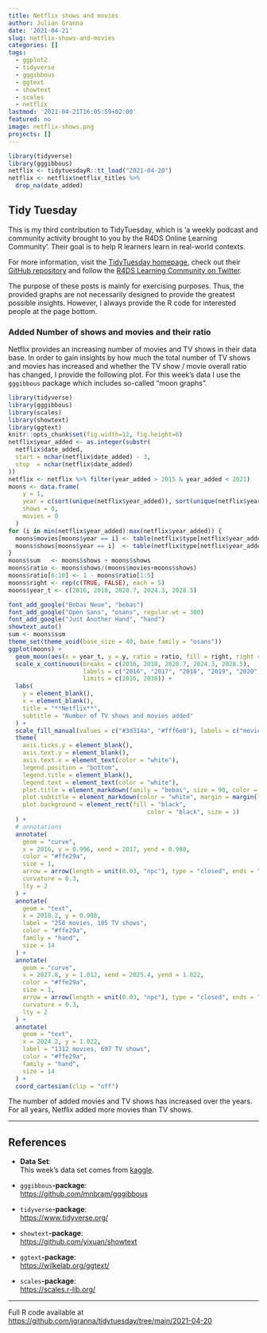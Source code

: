 ```yaml
---
title: Netflix shows and movies
author: Julian Granna
date: '2021-04-21'
slug: netflix-shows-and-movies
categories: []
tags:
  - ggplot2
  - tidyverse
  - gggibbous
  - ggtext
  - showtext
  - scales
  - netflix
lastmod: '2021-04-21T16:05:59+02:00'
featured: no
image: netflix-shows.png
projects: []
---
```


```r
library(tidyverse)
library(gggibbous)
netflix <- tidytuesdayR::tt_load("2021-04-20")
netflix <- netflix$netflix_titles %>% 
  drop_na(date_added)
```

## Tidy Tuesday

This is my third contribution to TidyTuesday, which is 'a weekly podcast and community activity brought to you by the R4DS Online Learning Community'. Their goal is to help R learners learn in real-world contexts. 

For more information, visit the [TidyTuesday homepage](https://www.tidytuesday.com/), check out their [GitHub repository](https://github.com/rfordatascience/tidytuesday) and follow the [R4DS Learning Community on Twitter](https://twitter.com/R4DScommunity).

The purpose of these posts is mainly for exercising purposes. Thus, the provided graphs are not necessarily designed to provide the greatest possible insights. However, I always provide the R code for interested people at the page bottom.

### Added Number of shows and movies and their ratio

Netflix provides an increasing number of movies and TV shows in their data base. In order to gain insights by how much the total number of TV shows and movies has increased and whether the TV show / movie overall ratio has changed, I provide the following plot. For this week's data I use the `gggibbous` package which includes so-called "moon graphs".

```r
library(tidyverse)
library(gggibbous)
library(scales)
library(showtext)
library(ggtext)
knitr::opts_chunk$set(fig.width=12, fig.height=6) 
netflix$year_added <- as.integer(substr(
  netflix$date_added, 
  start = nchar(netflix$date_added) - 3,
  stop  = nchar(netflix$date_added)
))
netflix <- netflix %>% filter(year_added > 2015 & year_added < 2021)
moons <- data.frame(
    y = 1, 
    year = c(sort(unique(netflix$year_added)), sort(unique(netflix$year_added))),  
    shows = 0, 
    movies = 0
  )
for (i in min(netflix$year_added):max(netflix$year_added)) {
  moons$movies[moons$year == i] <- table(netflix$type[netflix$year_added == i])[1]
  moons$shows[moons$year == i]  <- table(netflix$type[netflix$year_added == i])[2]
}
moons$sum   <- moons$shows + moons$shows
moons$ratio <- moons$shows/(moons$movies+moons$shows)
moons$ratio[6:10] <- 1 - moons$ratio[1:5]
moons$right <- rep(c(TRUE, FALSE), each = 5)
moons$year_t <- c(2016, 2018, 2020.7, 2024.3, 2028.5)
```

```r
font_add_google("Bebas Neue", "bebas")
font_add_google("Open Sans", "osans", regular.wt = 300)
font_add_google("Just Another Hand", "hand")
showtext_auto()
sum <- moons$sum
theme_set(theme_void(base_size = 40, base_family = "osans"))
ggplot(moons) +
  geom_moon(aes(x = year_t, y = y, ratio = ratio, fill = right, right = right), size = sum/15) +
  scale_x_continuous(breaks = c(2016, 2018, 2020.7, 2024.3, 2028.5), 
                     labels = c("2016", "2017", "2018", "2019", "2020"), 
                     limits = c(2016, 2030)) +
  labs(
    y = element_blank(),
    x = element_blank(),
    title = "**Netflix**",
    subtitle = "Number of TV shows and movies added"
  ) +
  scale_fill_manual(values = c("#3d314a", "#fff6e0"), labels = c("movies", "TV shows")) +
  theme(
    axis.ticks.y = element_blank(),
    axis.text.y = element_blank(),
    axis.text.x = element_text(color = "white"),
    legend.position = "bottom",
    legend.title = element_blank(),
    legend.text = element_text(color = "white"),
    plot.title = element_markdown(family = "bebas", size = 90, color = "#E50914", margin = margin(t=10, r =1, b = 5, l = 10)),
    plot.subtitle = element_markdown(color = "white", margin = margin(l = 10)),
    plot.background = element_rect(fill = "black",
                                       color = "black", size = 1)
  ) +
  # annotations
  annotate(
    geom = "curve",
    x = 2016, y = 0.996, xend = 2017, yend = 0.988,
    color = "#ffe29a", 
    size = 1,
    arrow = arrow(length = unit(0.03, "npc"), type = "closed", ends = "first"),
    curvature = 0.3,
    lty = 2
  ) +
  annotate(
    geom = "text", 
    x = 2018.2, y = 0.988, 
    label = "258 movies, 185 TV shows",
    color = "#ffe29a",
    family = "hand",
    size = 14
  ) +
  annotate(
    geom = "curve",
    x = 2027.8, y = 1.012, xend = 2025.4, yend = 1.022,
    color = "#ffe29a", 
    size = 1,
    arrow = arrow(length = unit(0.03, "npc"), type = "closed", ends = "first"),
    curvature = 0.3,
    lty = 2
  ) +
  annotate(
    geom = "text", 
    x = 2024.2, y = 1.022, 
    label = "1312 movies, 697 TV shows",
    color = "#ffe29a",
    family = "hand",
    size = 14
  ) +
  coord_cartesian(clip = "off")
```

The number of added movies and TV shows has increased over the years. For all years, Netflix added more movies than TV shows.

------------------------------------------------------------------

## References

- **Data Set**:  
This week's data set comes from [kaggle](https://www.kaggle.com/shivamb/netflix-shows?select=netflix_titles.csv).

- `gggibbous`**-package**:  
<https://github.com/mnbram/gggibbous>

- `tidyverse`**-package**:  
<https://www.tidyverse.org/>

- `showtext`**-package**:  
<https://github.com/yixuan/showtext>

- `ggtext`**-package**:  
<https://wilkelab.org/ggtext/>

- `scales`**-package**:  
<https://scales.r-lib.org/>

--------------------------------------------------

Full R code available at <https://github.com/jgranna/tidytuesday/tree/main/2021-04-20>
